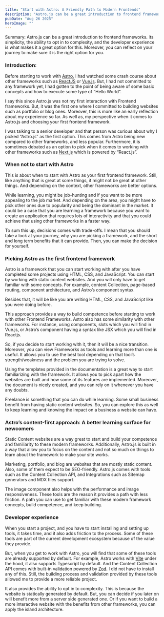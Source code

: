 ---
title: "Start with Astro: A Friendly Path to Modern Frontends"
description: "Astro.js can be a great introduction to frontend frameworks. Its simplicity, the ability to opt in to complexity, and the developer experience is what makes it a great option for this. Moreover, you can reflect on your journey to make sure it is the right option for you."
pubDate: "Aug 26 2025"
heroImage: ""
---

Summary: Astro.js can be a great introduction to frontend frameworks. Its simplicity, the ability to opt in to complexity, and the developer experience is what makes it a great option for this. Moreover, you can reflect on your journey to make sure it is the right option for you.

### Introduction:

Before starting to work with [Astro](https://astro.build/), I had watched some
crash course about other frameworks such as [ReactJS](https://react.dev/) or
[Vue.js](https://vuejs.org/). But, I had not committed to any framework yet, I
had gotten to the point of being aware of some basic concepts and how to execute
some type of “Hello World”.

I say this since Astro.js was not my first interaction with Frontend frameworks.
But, it was the first one where I committed to building websites such as
portfolio or blog ones. Moreover, this is more like an early reflection about my
experience so far. As well as, my perspective when it comes to Astro.js and
choosing your first frontend framework.

I was talking to a senior developer and that person was curious about why I
picked “Astro.js” as the first option. This comes from Astro being new compared
to other frameworks, and less popular. Furthermore, it is sometimes debated as
an option to pick when it comes to working with other frameworks such as
[Next.js](https://nextjs.org/) which is powered by “React.js”.

### When not to start with Astro

This is about when to start with Astro as your first frontend framework. Still,
like anything that is great at some things, it might not be great at other
things. And depending on the context, other frameworks are better options.

While learning, you might be job-hunting and if you want to be more appealing to
the job market. And depending on the area, you might have to pick other ones due
to popularity and being the dominant in the market. It could be a case that you
are learning a framework because you want to create an application that requires
lots of interactivity and that you could achieve that using other frameworks in
a faster way.

To sum this up, decisions comes with trade-offs. I mean that you should take a
look at your journey, why you are picking a framework, and the short and long
term benefits that it can provide. Then, you can make the decision for yourself.

### Picking Astro as the first frontend framework

Astro is a framework that you can start working with after you have completed
some projects using HTML, CSS, and JavaScript. You can start by working with
static content websites. And you will only have to get familiar with some
concepts. For example, content Collection, page-based routing, component
architecture, and Astro’s component syntax.

Besides that, it will be like you are writing HTML, CSS, and JavaScript like you
were doing before.

This approach provides a way to build competence before starting to work with
other Frontend Frameworks. Astro also has some similarity with other frameworks.
For instance, using components, slots which you will find in Vue.js, or Astro’s
component having a syntax like JSX which you will find in Reactjs.

So, if you decide to start working with it, then it will be a nice transition.
Moreover, you can view Frameworks as tools and learning more than one is useful.
It allows you to use the best tool depending on that tool’s strength/weakness
and the problem you are trying to solve.

Using the templates provided in the documentation is a great way to start
familiarizing with the framework. It allows you to pick apart how the websites
are built and how some of its features are implemented. Moreover, the document
is nicely created, and you can rely on it whenever you have any doubts.

Freelance is something that you can do while learning. Some small business
benefit from having static content websites. So, you can explore this as well to
keep learning and knowing the impact on a business a website can have.

### Astro’s content-first approach: A better learning surface for newcomers

Static Content websites are a way great to start and build your competence and
familiarity to these modern frameworks. Additionally, Astro.js is built in a way
that allow you to focus on the content and not so much on things to learn about
the framework to make your site works.

Marketing, portfolio, and blog are websites that are mostly static content.
Also, some of them expect to be SEO-friendly. Astro.js comes with tools such as
the Content Collection API, and Integrations such as Sitemap generators and MDX
files support.

The image component also helps with the performance and image responsiveness.
These tools are the reason it provides a path with less friction. A path you can
use to get familiar with these modern framework concepts, build competence, and
keep building.

### Developer experience

When you start a project, and you have to start installing and setting up tools,
it takes time, and it also adds friction to the process. Some of these tools are
part of the current development ecosystem because of the value they provide.

But, when you get to work with Astro, you will find that some of these tools are
already supported by default. For example, Astro works with
[Vite](https://vite.dev/) under the hood, it also supports Typescript by
default. And the Content Collection API comes with built-in validation powered
by [Zod](https://zod.dev/). I did not have to install any of this. Still, the
building process and validation provided by these tools allowed me to provide a
more reliable project.

It also provides the ability to opt in to complexity. This is because the
website is statically generated by default. But, you can decide if you later on
will benefit more from a server side generated one. Or if you want to build a
more interactive website with the benefits from other frameworks, you can apply
the island architecture.
